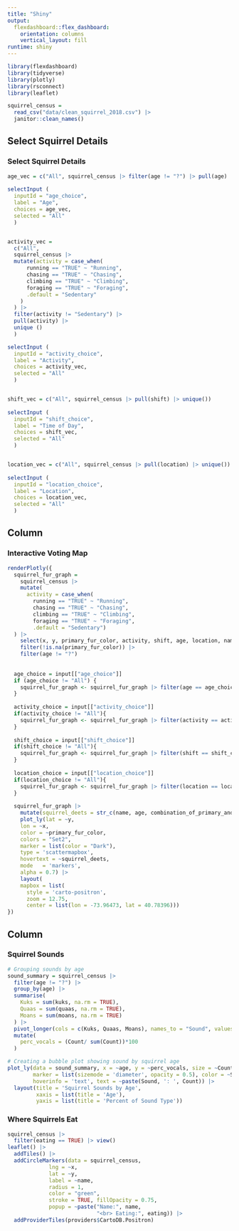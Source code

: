 ```yaml
---
title: "Shiny"
output: 
  flexdashboard::flex_dashboard:
    orientation: columns
    vertical_layout: fill
runtime: shiny
---
```


```r
library(flexdashboard)
library(tidyverse)
library(plotly)
library(rsconnect)
library(leaflet)

squirrel_census = 
  read_csv("data/clean_squirrel_2018.csv") |> 
  janitor::clean_names()

```

Select Squirrel Details {.sidebar}
-----------------------------------------------------------------------

### Select Squirrel Details

```r
age_vec = c("All", squirrel_census |> filter(age != "?") |> pull(age) |> unique())
  
selectInput (
  inputId = "age_choice",
  label = "Age",
  choices = age_vec,
  selected = "All"
  )


activity_vec = 
  c("All",
  squirrel_census |>   
  mutate(activity = case_when(
      running == "TRUE" ~ "Running",
      chasing == "TRUE" ~ "Chasing",
      climbing == "TRUE" ~ "Climbing",
      foraging == "TRUE" ~ "Foraging",
      .default = "Sedentary"
    )
  ) |> 
  filter(activity != "Sedentary") |> 
  pull(activity) |> 
  unique ()
  )

selectInput (
  inputId = "activity_choice",
  label = "Activity",
  choices = activity_vec,
  selected = "All"
  )


shift_vec = c("All", squirrel_census |> pull(shift) |> unique())
  
selectInput (
  inputId = "shift_choice",
  label = "Time of Day",
  choices = shift_vec,
  selected = "All"
  )


location_vec = c("All", squirrel_census |> pull(location) |> unique())
  
selectInput (
  inputId = "location_choice",
  label = "Location",
  choices = location_vec, 
  selected = "All"
  )
```



Column {data-width=650}
-----------------------------------------------------------------------

### Interactive Voting Map

```r
renderPlotly({
  squirrel_fur_graph =
    squirrel_census |> 
    mutate(
      activity = case_when(
        running == "TRUE" ~ "Running",
        chasing == "TRUE" ~ "Chasing",
        climbing == "TRUE" ~ "Climbing",
        foraging == "TRUE" ~ "Foraging",
        .default = "Sedentary")
  ) |> 
    select(x, y, primary_fur_color, activity, shift, age, location, name, combination_of_primary_and_highlight_color) |> 
    filter(!is.na(primary_fur_color)) |> 
    filter(age != "?") 
    
  
  age_choice = input[["age_choice"]]
  if (age_choice != "All") {
    squirrel_fur_graph <- squirrel_fur_graph |> filter(age == age_choice)
  }
  
  activity_choice = input[["activity_choice"]]
  if(activity_choice != "All"){
    squirrel_fur_graph <- squirrel_fur_graph |> filter(activity == activity_choice)
  }
  
  shift_choice = input[["shift_choice"]]
  if(shift_choice != "All"){
    squirrel_fur_graph <- squirrel_fur_graph |> filter(shift == shift_choice)
  }
  
  location_choice = input[["location_choice"]]
  if(location_choice != "All"){
    squirrel_fur_graph <- squirrel_fur_graph |> filter(location == location_choice)
  }
    
  squirrel_fur_graph |> 
    mutate(squirrel_deets = str_c(name, age, combination_of_primary_and_highlight_color, activity, shift, location, sep = "<br />")) |>
    plot_ly(lat = ~y,
    lon = ~x,
    color = ~primary_fur_color,
    colors = "Set2",
    marker = list(color = "Dark"),
    type = 'scattermapbox',
    hovertext = ~squirrel_deets,
    mode   = 'markers', 
    alpha = 0.7) |> 
    layout(
    mapbox = list(
      style = 'carto-positron',
      zoom = 12.75,
      center = list(lon = -73.96473, lat = 40.78396))) 
})


```

Column {data-width=350}
-----------------------------------------------------------------------

### Squirrel Sounds

```r
# Grouping sounds by age
sound_summary = squirrel_census |>
  filter(age != "?") |> 
  group_by(age) |>
  summarise(
    Kuks = sum(kuks, na.rm = TRUE),
    Quaas = sum(quaas, na.rm = TRUE),
    Moans = sum(moans, na.rm = TRUE)
  ) |>
  pivot_longer(cols = c(Kuks, Quaas, Moans), names_to = "Sound", values_to = "Count") |> 
  mutate(
    perc_vocals = (Count/ sum(Count))*100
  )

# Creating a bubble plot showing sound by squirrel age
plot_ly(data = sound_summary, x = ~age, y = ~perc_vocals, size = ~Count, type = 'scatter', mode = 'markers', 
        marker = list(sizemode = 'diameter', opacity = 0.5), color = ~Sound, 
        hoverinfo = 'text', text = ~paste(Sound, ': ', Count)) |>
  layout(title = 'Squirrel Sounds by Age',
         xaxis = list(title = 'Age'),
         yaxis = list(title = 'Percent of Sound Type')) 
```



### Where Squirrels Eat

```r
squirrel_census |> 
  filter(eating == TRUE) |> view()
leaflet() |>  
  addTiles() |>  
  addCircleMarkers(data = squirrel_census,
             lng = ~x,
             lat = ~y,
             label = ~name,
             radius = 1,
             color = "green",
             stroke = TRUE, fillOpacity = 0.75,
             popup = ~paste("Name:", name,
                            "<br> Eating:", eating)) |> 
  addProviderTiles(providers$CartoDB.Positron)
```